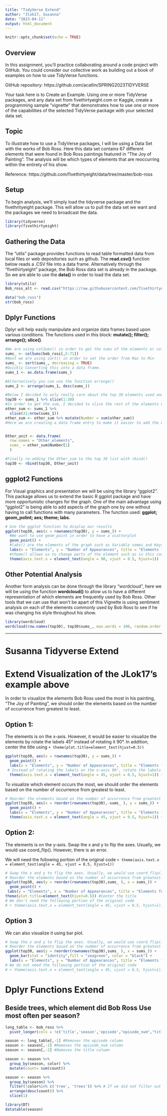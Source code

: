 ```yaml
---
title: "TidyVerse Extend"
author: "Jlok17, Susanna"
date: "2023-04-11"
output: html_document
---
```


```r
knitr::opts_chunk$set(echo = TRUE)
```


## Overview

In this assignment, you’ll practice collaborating around a code project with GitHub.  You could consider our collective work as building out a book of examples on how to use TidyVerse functions.

GitHub repository:  https://github.com/acatlin/SPRING2023TIDYVERSE


Your task here is to Create an Example.  Using one or more TidyVerse packages, and any data set from fivethirtyeight.com or Kaggle, create a programming sample “vignette” that demonstrates how to use one or more of the capabilities of the selected TidyVerse package with your selected data set.


## Topic 

To illustrate how to use a TidyVerse packages, I will be using a Data Set with the works of Bob Ross. Here this data set contains 67 different elements that were found in Bob Ross paintings featured in "The Joy of Painting". 
The analysis will be which types of elements that are reoccurring within the entirety of his show. 

Reference: https://github.com/fivethirtyeight/data/tree/master/bob-ross 

## Setup

To begin analysis, we'll simply load the tidyverse package and the fivethrityeight package. This will allow us to pull the data set we want and the packages we need to broadcast the data.

```r
library(tidyverse)
library(fivethirtyeight)
```


## Gathering the Data

The "utils" package provides functions to read table formatted data from local files or web depositories such as github. The **read.csv()** function below reads a .CSV file into a data frame. Alternatively through the "fivethirtyeight" package, the Bob Ross data set is already in the package. So we are able to use the **data()** in order to load the data set. 


```r
library(utils)
Bob_ross_alt <- read.csv("https://raw.githubusercontent.com/fivethirtyeight/data/master/bob-ross/elements-by-episode.csv", sep = ',')

data("bob_ross")
str(bob_ross)
```


## Dplyr Functions

Dplyr will help easily manipulate and organize data frames based upon various conditions.  The functions used in this block: **mutate(); filter(); arrange(); slice()**.

```r
#We are using colSums() in order to get the sums of the elements or columns that we want
sums_ <- colSums(bob_ross[,5:71])
#Next we are using sort() in order to set the order from Max to Min
sums_ <- sort(sums_, decreasing = TRUE)
#Quickly Converting this into a data frame.
sums_1 <- as.data.frame(sums_)

#Alternatively you can use the function arrange()
sums_2 <- arrange(sums_1, desc(sums_))

#Below I decided to only really care about the top 30 elements used and made the rest of them into one element called "Other_sum". This can be accomplished with the slice() to take the top 30 first.
top30 <- sums_1 %>% slice(1:30)
#In order to get the sum, I decided to slice the rest of the elements used and then mutate a new column that would be the sum of all of the remaining elements which ended up being 132.
other_sum <- sums_1 %>% 
  slice(31:nrow(sums_1)) 
other_sum <- other_sum %>% mutate(Number = sum(other_sum))
#Here we are creating a data frame entry to make it easier to add the element "Other_elements" back


Other_unit <- data.frame(
  row.names = "Other_elements", 
  sums_ = other_sum$Number[1]
  )

#Finally re-adding the Other_sum to the top 30 list with rbind()
top30 <- rbind(top30, Other_unit)

```

## ggplot2 Functions 

For Visual graphics and presentation we will be using the library "ggplot2". This package allows us to extend the basic R ggplot package and have more opportunistic changes for the graph. One of the main advantage using "ggplot2" is being able to add aspects of the graph one by one without having to call functions with many parameters.  The function used:  **ggplot; geom_polint; aes; theme; labs**.

```r
# Use the ggplot function to display our results
ggplot(top30, aes(x = rownames(top30), y = sums_)) +
  #We want to use geom_point in order to have a scatterplot
  geom_point() +
  #labs() are the elements of the graph such as Variable names and Keys
  labs(x = "Elements", y = "Number of Appearances", title = "Elements found in Bob Ross's Paintings") +
  #theme() allows us to change parts of the element such as in this case we are rotating the x-variable's name in order clearly see each elements name 
  theme(axis.text.x = element_text(angle = 90, vjust = 0.5, hjust=1))

```

## Other Potential Analysis

Another form analysis can be done through the library "wordcloud", here we will be using the function **wordcloud()** to allow us to have a different representation of which elements are frequently used by Bob Ross. Other tools that we can use that won't be apart of this Vignette is using sentiment analysis on each of the elements commonly used by Bob Ross to see if he was changing his style throughout his show.

```R
library(wordcloud)
wordcloud(row.names(top30), top30$sums_, max.words = 100, random.order = FALSE)
```
-------------------------------------------------------------------------------
# Susanna Tidyverse Extend {.tabset}

# Extend Visualization of the JLok17's example above

In order to visualize the elements Bob Ross used the most in his painting, "The Joy of Painting", we should order the elements based on the number of occurrence from greatest to least. 


## Option 1: 

The elements is on the x-axis. However, it would be easier to visualize the elements by rotate the labels 45° instead of rotating it 90°. In addition, center the title using `+ theme(plot.title=element_text(hjust=0.5))`

```r
ggplot(top30, aes(x = rownames(top30), y = sums_)) +
  geom_point() +
  labs(x = "Elements", y = "Number of Appearances", title = "Elements found in Bob Ross's Paintings") +
 # Instead of rotating the labels on the x-axis 90°, rotate the labels 45°
  theme(axis.text.x = element_text(angle = 45, vjust = 0.5, hjust=1)) + theme(plot.title=element_text(hjust=0.5)) #Center the title
```

To visualize which element occurs the most, we should order the elements based on the number of occurrence from greatest to least. 

```r
# Reorder the elements based on the number of occurrence from greatest to least. 
ggplot(top30, aes(x = reorder(rownames(top30),-sums_ ), y = sums_)) +
  geom_point() +
  labs(x = "Elements", y = "Number of Appearances", title = "Elements found in Bob Ross's Paintings") +
  theme(axis.text.x = element_text(angle = 45, vjust = 0.5, hjust=1)) + theme(plot.title=element_text(hjust=0.5)) #Center the title
```

## Option 2: 
The elements is on the y-axis. Swap the x and y to flip the axes. Usually, we would use coord_flip(). However, there is an error.

We will need the following portion of the original code 
`+ theme(axis.text.x = element_text(angle = 45, vjust = 0.5, hjust=1))`
```r
# Swap the x and y to flip the axes. Usually, we would use coord_flip(). However, there is an error.
# Reorder the elements based on the number of occurrence from greatest to least. 
ggplot(top30, aes(y = reorder(rownames(top30),sums_ ), x = sums_)) +
  geom_point() +
 labs(y = "Elements", x = "Number of Appearances", title = "Elements found in Bob Ross's Paintings") + # Swap the x and y to change the labels
theme(plot.title=element_text(hjust=0.5)) #Center the title
# We don't need the following portion of the original code 
# + theme(axis.text.x = element_text(angle = 45, vjust = 0.5, hjust=1))
```

## Option 3

We can also visualize it using bar plot.
```r
# Swap the x and y to flip the axes. Usually, we would use coord_flip(). However, there is an error.
# Reorder the elements based on the number of occurrence from greatest to least. 
ggplot(top30, aes(y = reorder(rownames(top30),sums_ ), x = sums_)) +
  geom_bar(stat = "identity",fill = "seagreen", color = "black") +
  labs(x = "Elements", y = "Number of Appearances", title = "Elements found in Bob Ross's Paintings") + theme(plot.title=element_text(hjust=0.5)) #Center the title
# We do not need the following portion of the original code 
# + theme(axis.text.x = element_text(angle = 45, vjust = 0.5, hjust=1))
```

# Dplyr Functions Extend

## Beside trees, which element did Bob Ross Use most often per season?

```r
long_table <- bob_ross %>% 
  pivot_longer(cols = !c('title','season','episode',"episode_num","title"), names_to = "color", values_to = "count" )

season <- long_table[,-1] #Removes the episode column
season <- season[,-2] #Removes the episode_num column
season <- season[,-2] #Removes the title column

season <- season %>% 
  group_by(season, color) %>% 
  mutate(count= sum(count))

season <- season %>%
  group_by(season) %>%
  filter(!color%in% c('tree', 'trees')) %>% # If we did not filter out the "tree" or "trees", the top element for all season will be "tree" or "trees"
  arrange(desc(count)) %>% 
  slice(1)

library(DT)
datatable(season)
```